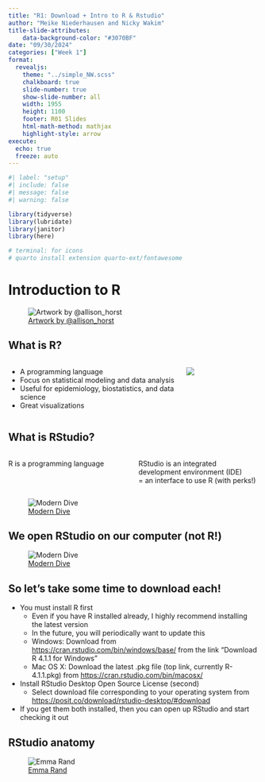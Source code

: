 ```yaml
---
title: "R1: Download + Intro to R & Rstudio"
author: "Meike Niederhausen and Nicky Wakim"
title-slide-attributes:
    data-background-color: "#3070BF"
date: "09/30/2024"
categories: ["Week 1"]
format: 
  revealjs:
    theme: "../simple_NW.scss"
    chalkboard: true
    slide-number: true
    show-slide-number: all
    width: 1955
    height: 1100
    footer: R01 Slides
    html-math-method: mathjax
    highlight-style: arrow
execute:
  echo: true
  freeze: auto
---
```


```r
#| label: "setup" 
#| include: false
#| message: false
#| warning: false

library(tidyverse)
library(lubridate)
library(janitor)
library(here)

# terminal: for icons
# quarto install extension quarto-ext/fontawesome
```

# Introduction to R

![[Artwork by \@allison_horst](https://allisonhorst.com/everything-else)](../img_slides/horst_welcome_R.png){fig-align="center"}

## What is R?

::: columns
::: {.column width="70%"}
-   A programming language
-   Focus on statistical modeling and data analysis
-   Useful for epidemiology, biostatistics, and data science
-   Great visualizations
:::

::: {.column width="30%"}
![](../img_slides/R_logo.png)
:::
:::

## What is RStudio?

::: columns
::: {.column width="50%"}
R is a programming language
:::

::: {.column width="50%"}
RStudio is an integrated development environment (IDE)\
= an interface to use R (with perks!)
:::
:::

![[Modern Dive](https://moderndive.com/1-getting-started.html#r-rstudio)](../img_slides/r_vs_rstudio_1.png){fig-align="center"}

## We open RStudio on our computer (not R!)

![[Modern Dive](https://moderndive.com/1-getting-started.html#using-r-via-rstudio)](../img_slides/01_md_r.png){fig-align="center"}

## So let's take some time to download each!

-   You must install R first
    -   Even if you have R installed already, I highly recommend installing the latest version
    -   In the future, you will periodically want to update this
    -   Windows: Download from <https://cran.rstudio.com/bin/windows/base/> from the link "Download R 4.1.1 for Windows"
    -   Mac OS X: Download the latest .pkg file (top link, currently R-4.1.1.pkg) from <https://cran.rstudio.com/bin/macosx/>
-   Install RStudio Desktop Open Source License (second)
    -   Select download file corresponding to your operating system from <https://posit.co/download/rstudio-desktop/#download>
    
- If you get them both installed, then you can open up RStudio and start checking it out

## RStudio anatomy

![[Emma Rand](https://buzzrbeeline.blog/2018/07/04/rstudio-anatomy/)](../img_slides/RStudio_Anatomy.svg){fig-align="center"}
